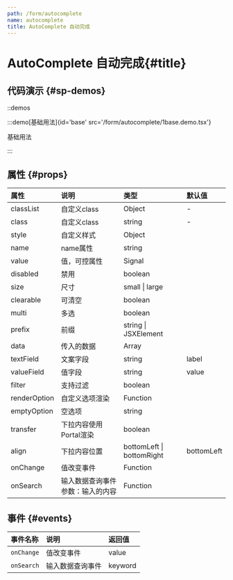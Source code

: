 ```yaml
---
path: /form/autocomplete
name: autocomplete
title: AutoComplete 自动完成
---
```


<div class="sys-ctx-main-left">

# AutoComplete 自动完成\{#title\}

## 代码演示 \{#sp-demos\}

::demos

:::demo[基础用法]{id='base' src='/form/autocomplete/1base.demo.tsx'}

基础用法

:::




## 属性 \{#props\}

| 属性 | 说明 | 类型 | 默认值 |
| :--- | :---- | :--- | :--- |
|classList|自定义class|Object|-|
|class|自定义class|string|-|
|style|自定义样式|Object||
|name|name属性|string||
|value|值，可控属性|Signal||
|disabled|禁用|boolean||
|size|尺寸|small  &#124;  large||
|clearable|可清空|boolean||
|multi|多选|boolean||
|prefix|前缀|string &#124; JSXElement||
|data|传入的数据|Array||
|textField|文案字段|string|label|
|valueField|值字段|string|value|
|filter|支持过滤|boolean||
|renderOption|自定义选项渲染|Function||
|emptyOption|空选项|string||
|transfer|下拉内容使用Portal渲染|boolean||
|align|下拉内容位置|bottomLeft &#124; bottomRight|bottomLeft|
|onChange|值改变事件|Function||
|onSearch|输入数据查询事件 参数：输入的内容|Function||


## 事件 \{#events\}

| 事件名称 | 说明 | 返回值|
| :--- | :---- | :--- |
|`onChange`|值改变事件|value|
|`onSearch`|输入数据查询事件|keyword|

</div>

